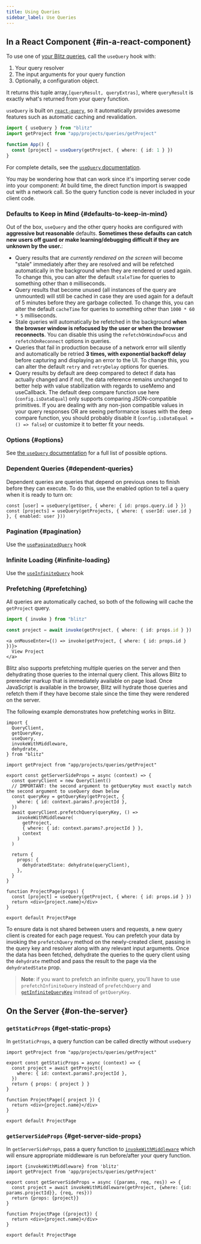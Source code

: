 ```yaml
---
title: Using Queries
sidebar_label: Use Queries
---
```


## In a React Component {#in-a-react-component}

To use one of [your Blitz queries](./query-resolvers), call the `useQuery`
hook with:

1. Your query resolver
2. The input arguments for your query function
3. Optionally, a configuration object.

It returns this tuple array,`[queryResult, queryExtras]`, where
`queryResult` is exactly what's returned from your query function.

`useQuery` is built on
[`react-query`](https://github.com/tannerlinsley/react-query), so it
automatically provides awesome features such as automatic caching and
revalidation.

```ts
import { useQuery } from "blitz"
import getProject from "app/projects/queries/getProject"

function App() {
  const [project] = useQuery(getProject, { where: { id: 1 } })
}
```

For complete details, see the [`useQuery` documentation](./use-query).

<Card type="info" title="🤔">

You may be wondering how that can work since it's importing server code
into your component: At build time, the direct function import is swapped
out with a network call. So the query function code is never included in
your client code.

</Card>

### Defaults to Keep in Mind {#defaults-to-keep-in-mind}

Out of the box, `useQuery` and the other query hooks are configured with
**aggressive but reasonable** defaults. **Sometimes these defaults can
catch new users off guard or make learning/debugging difficult if they are
unknown by the user.**:

- Query results that are _currently rendered on the screen_ will become
  "stale" immediately after they are resolved and will be refetched
  automatically in the background when they are rendered or used again. To
  change this, you can alter the default `staleTime` for queries to
  something other than `0` milliseconds.
- Query results that become unused (all instances of the query are
  unmounted) will still be cached in case they are used again for a
  default of 5 minutes before they are garbage collected. To change this,
  you can alter the default `cacheTime` for queries to something other
  than `1000 * 60 * 5` milliseconds.
- Stale queries will automatically be refetched in the background **when
  the browser window is refocused by the user or when the browser
  reconnects**. You can disable this using the `refetchOnWindowFocus` and
  `refetchOnReconnect` options in queries.
- Queries that fail in production because of a network error will silently
  and automatically be retried **3 times, with exponential backoff delay**
  before capturing and displaying an error to the UI. To change this, you
  can alter the default `retry` and `retryDelay` options for queries.
- Query results by default are deep compared to detect if data has
  actually changed and if not, the data reference remains unchanged to
  better help with value stabilization with regards to useMemo and
  useCallback. The default deep compare function use here
  (`config.isDataEqual`) only supports comparing JSON-compatible
  primitives. If you are dealing with any non-json compatible values in
  your query responses OR are seeing performance issues with the deep
  compare function, you should probably disable it
  (`config.isDataEqual = () => false`) or customize it to better fit your
  needs.

### Options {#options}

See [the `useQuery` documentation](./use-query) for a full list of
possible options.

### Dependent Queries {#dependent-queries}

Dependent queries are queries that depend on previous ones to finish
before they can execute. To do this, use the enabled option to tell a
query when it is ready to turn on:

```tsx
const [user] = useQuery(getUser, { where: { id: props.query.id } })
const [projects] = useQuery(getProjects, { where: { userId: user.id } }, { enabled: user }))
```

### Pagination {#pagination}

Use the [`usePaginatedQuery`](./use-paginated-query) hook

### Infinite Loading {#infinite-loading}

Use the [`useInfiniteQuery`](./use-infinite-query) hook

### Prefetching {#prefetching}

All queries are automatically cached, so both of the following will cache
the `getProject` query.

```ts
import { invoke } from "blitz"

const project = await invoke(getProject, { where: { id: props.id } })
```

```tsx
<a onMouseEnter={() => invoke(getProject, { where: { id: props.id } })}>
  View Project
</a>
```

Blitz also supports prefetching multiple queries on the server and then
dehydrating those queries to the internal query client. This allows Blitz
to prerender markup that is immediately available on page load. Once
JavaScript is available in the browser, Blitz will hydrate those queries
and refetch them if they have become stale since the time they were
rendered on the server.

The following example demonstrates how prefetching works in Blitz.

```tsx
import {
  QueryClient,
  getQueryKey,
  useQuery,
  invokeWithMiddleware,
  dehydrate,
} from "blitz"

import getProject from "app/projects/queries/getProject"

export const getServerSideProps = async (context) => {
  const queryClient = new QueryClient()
  // IMPORTANT: the second argument to getQueryKey must exactly match the second argument to useQuery down below
  const queryKey = getQueryKey(getProject, {
    where: { id: context.params?.projectId },
  })
  await queryClient.prefetchQuery(queryKey, () =>
    invokeWithMiddleware(
      getProject,
      { where: { id: context.params?.projectId } },
      context
    )
  )

  return {
    props: {
      dehydratedState: dehydrate(queryClient),
    },
  }
}

function ProjectPage(props) {
  const [project] = useQuery(getProject, { where: { id: props.id } })
  return <div>{project.name}</div>
}

export default ProjectPage
```

To ensure data is not shared between users and requests, a new query
client is created for each page request. You can prefetch your data by
invoking the `prefetchQuery` method on the newly-created client, passing
in the query key and resolver along with any relevant input arguments.
Once the data has been fetched, dehydrate the queries to the query client
using the `dehydrate` method and pass the result to the page via the
`dehydratedState` prop.

> **Note**: if you want to prefetch an infinite query, you'll have to use
> `prefetchInfiniteQuery` instead of `prefetchQuery` and
> [`getInfiniteQueryKey`](/docs/resolver-client-utilities#get-infinite-query-key)
> instead of `getQueryKey`.

## On the Server {#on-the-server}

### `getStaticProps` {#get-static-props}

In `getStaticProps`, a query function can be called directly without
`useQuery`

```tsx
import getProject from "app/projects/queries/getProject"

export const getStaticProps = async (context) => {
  const project = await getProject({
    where: { id: context.params?.projectId },
  })
  return { props: { project } }
}

function ProjectPage({ project }) {
  return <div>{project.name}</div>
}

export default ProjectPage
```

### `getServerSideProps` {#get-server-side-props}

In `getServerSideProps`, pass a query function to
[`invokeWithMiddleware`](./resolver-server-utilities#invoke-with-middleware)
which will ensure appropriate middleware is run before/after your query
function.

```tsx
import {invokeWithMiddleware} from 'blitz'
import getProject from 'app/projects/queries/getProject'

export const getServerSideProps = async ({params, req, res}) => {
  const project = await invokeWithMiddleware(getProject, {where: {id: params.projectId}}, {req, res}))
  return {props: {project}}
}

function ProjectPage ({project}) {
  return <div>{project.name}</div>
}

export default ProjectPage
```
